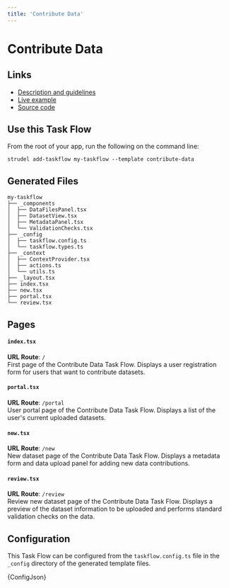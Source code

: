 ```yaml
---
title: 'Contribute Data'
---
```



# Contribute Data

## Links

- [Description and guidelines](https://strudel.science/design-system/task-flows/contribute-data/)
- [Live example](https://strudel.science/strudel-kit/#/contribute-data)
- [Source code](https://github.com/strudel-science/strudel-kit/tree/main/strudel-taskflows/src/pages/contribute-data)

## Use this Task Flow

From the root of your app, run the following on the command line:

```
strudel add-taskflow my-taskflow --template contribute-data
```

## Generated Files

```
my-taskflow
├── _components
│  ├── DataFilesPanel.tsx
│  ├── DatasetView.tsx
│  ├── MetadataPanel.tsx
│  └── ValidationChecks.tsx
├── _config
│  ├── taskflow.config.ts
│  └── taskflow.types.ts
├── _context
│  ├── ContextProvider.tsx
│  ├── actions.ts
│  └── utils.ts
├── _layout.tsx
├── index.tsx
├── new.tsx
├── portal.tsx
└── review.tsx
```

## Pages

#### `index.tsx`

**URL Route**: `/`  
First page of the Contribute Data Task Flow. Displays a user registration form for users that want to contribute datasets.

#### `portal.tsx`

**URL Route**: `/portal`  
User portal page of the Contribute Data Task Flow. Displays a list of the user's current uploaded datasets.

#### `new.tsx`

**URL Route**: `/new`  
New dataset page of the Contribute Data Task Flow. Displays a metadata form and data upload panel for adding new data contributions. 

#### `review.tsx`

**URL Route**: `/review`  
Review new dataset page of the Contribute Data Task Flow. Displays a preview of the dataset information to be uploaded and performs standard validation checks on the data.

## Configuration

This Task Flow can be configured from the `taskflow.config.ts` file in the `_config` directory of the generated template files.

<CodeBlock language="ts" title="taskflow.config.ts">{ConfigJson}</CodeBlock>